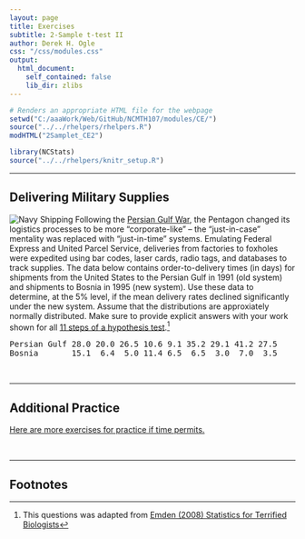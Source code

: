 ```yaml
---
layout: page
title: Exercises
subtitle: 2-Sample t-test II
author: Derek H. Ogle
css: "/css/modules.css"
output:
  html_document:
    self_contained: false
    lib_dir: zlibs
---
```


```r
# Renders an appropriate HTML file for the webpage
setwd("C:/aaaWork/Web/GitHub/NCMTH107/modules/CE/")
source("../../rhelpers/rhelpers.R")
modHTML("2Samplet_CE2")
```

```r
library(NCStats)
source("../../rhelpers/knitr_setup.R")
```

----

## Delivering Military Supplies
<img src="http://derekogle.com/NCMTH107/modules/CE/zimgs/navy-shipping.jpg" alt="Navy Shipping" class="img-right">
Following the [Persian Gulf War](https://en.wikipedia.org/wiki/Gulf_War), the Pentagon changed its logistics processes to be more "corporate-like" -- the "just-in-case" mentality was replaced with "just-in-time" systems. Emulating Federal Express and United Parcel Service, deliveries from factories to foxholes were expedited using bar codes, laser cards, radio tags, and databases to track supplies. The data below contains order-to-delivery times (in days) for shipments from the United States to the Persian Gulf in 1991 (old system) and shipments to Bosnia in 1995 (new system). Use these data to determine, at the 5% level, if the mean delivery rates declined significantly under the new system. Assume that the distributions are approxiately normally distributed. Make sure to provide explicit answers with your work shown for all [11 steps of a hypothesis test](../11-steps).[^2]

<pre>
Persian Gulf 28.0 20.0 26.5 10.6 9.1 35.2 29.1 41.2 27.5
Bosnia       15.1  6.4  5.0 11.4 6.5  6.5  3.0  7.0  3.5
</pre>

&nbsp;

----

## Additional Practice

[Here are more exercises for practice if time permits.](2Samplet_CE3)

&nbsp;

----

## Footnotes

[^2]: This questions was adapted from [Emden (2008) Statistics for Terrified Biologists](http://www.wiley.com/WileyCDA/WileyTitle/productCd-1405149566.html)
